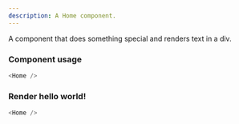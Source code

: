 ```yaml
---
description: A Home component.
---
```



A component that does something special and renders text in a div.

### Component usage

```js
<Home />
```

### Render hello world!

```js live
<Home />
```

